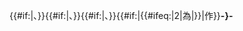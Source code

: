 {{{v1}}}{{#if:{{{v2|}}}|、{{{v2}}}}}{{#if:{{{v3|}}}|、{{{v3}}}}}{{#if:{{{v4|}}}|、{{{v4}}}}}{{#if:{{{2|}}}|{{#ifeq:{{{2}}}|2|{{{1|}}}為|{{{2}}}}}|{{{1|}}}作}}{{地区用词/bracketleft|{{{bracket|}}}}}'''-{{{{title}}}}-'''{{地区用词/bracketright|{{{bracket|}}}}}